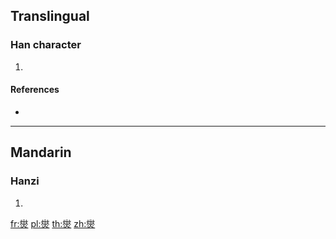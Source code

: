 ==Translingual==

===Han character===
{{Han char|rn=86|rad=火|as=15|sn=19|four=|canj=FFF,XXFFF}}

# {{defn|Han|sort=火15}}

====References====
* {{Han ref|kx=0687.040|dkj=19561|hdz=32246.020|uh=7215|ud=29205}}

----

==Mandarin==

===Hanzi===
{{cmn-hanzi|pin=[[xiè]] ([[xie4]])|wg=hsieh<sup>4</sup>}}

# {{defn|lang=cmn|sort=火15}}

[[fr:爕]]
[[pl:爕]]
[[th:爕]]
[[zh:爕]]